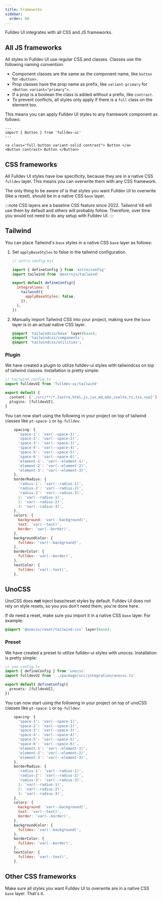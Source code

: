 ```yaml
---
title: Frameworks
sidebar:
  order: 40
---
```



Fulldev UI integrates with all CSS and JS frameworks.

## All JS frameworks

All styles in Fulldev UI use regular CSS and classes. Classes use the following naming convention:

- Component classes are the same as the component name, like `button` for `<Button>`.
- Prop classes have the prop name as prefix, like `variant-primary` for `<Button variant="primary">`.
- If a prop is a boolean the class is added without a prefix, like `contrast`.
- To prevent conflicts, all styles only apply if there is a `full` class on the element too.

This means you can apply Fulldev UI styles to any framework component as follows:

```astro live
---
import { Button } from 'fulldev-ui'
---

<a class="full button variant-solid contrast"> Button </a>
<Button contrast> Button </Button>
```

## CSS frameworks

All Fulldev UI styles have low specificity, because they are in a native CSS `fulldev` layer. This means you can overwrite them with any CSS framework.

The only thing to be aware of is that styles you want Fulldev UI to overwrite (like a reset), should be in a native CSS `base` layer.

:::note
CSS layers are a baseline CSS feature since 2022. Tailwind V4 will use them by default and others will probably follow. Therefore, over time you would not need to do any setup with Fulldev UI.
:::

## Tailwind

You can place Tailwind's `base` styles in a native CSS `base` layer as follows:

<Steps>

1. Set `applyBaseStyles` to false in the tailwind configuration.

   ```js
   // astro.config.mjs

   import { defineConfig } from 'astro/config'
   import tailwind from '@astrojs/tailwind'

   export default defineConfig({
     integrations: [
       tailwind({
         applyBaseStyles: false,
       }),
     ],
   })
   ```

2. Manually import Tailwind CSS into your project, making sure the `base` layer is in an actual native CSS layer.

   ```css
   @import 'tailwindcss/base' layer(base);
   @import 'tailwindcss/components';
   @import 'tailwindcss/utilities';
   ```

</Steps>

### Plugin

We have created a plugin to utilize fulldev-ui styles with tailwindcss on top of tailwind classes. Installation is pretty simple:

```ts
// tailwind.config.ts
import fulldevUI from 'fulldev-ui/tailwind'

export default {
  content: ['./src/**/*.{astro,html,js,jsx,md,mdx,svelte,ts,tsx,vue}'],
  plugins: [fulldevUI],
}
```

You can now start using the following in your project on top of tailwind classes like `pt-space-1` or `bg-fulldev`:

```js
    spacing: {
      'space-1': 'var(--space-1)',
      'space-2': 'var(--space-2)',
      'space-3': 'var(--space-3)',
      'space-4': 'var(--space-4)',
      'space-5': 'var(--space-5)',
      'space-6': 'var(--space-6)',
      'element-1': 'var(--element-1)',
      'element-2': 'var(--element-2)',
      'element-3': 'var(--element-3)',
    },
    borderRadius: {
      'radius-1': 'var(--radius-1)',
      'radius-2': 'var(--radius-2)',
      'radius-3': 'var(--radius-3)',
      1: 'var(--radius-1)',
      2: 'var(--radius-2)',
      3: 'var(--radius-3)',
    },
    colors: {
      background: 'var(--background)',
      text: 'var(--text)',
      border: 'var(--border)',
    },
    backgroundColor: {
      fulldev: 'var(--background)',
    },
    borderColor: {
      fulldev: 'var(--border)',
    },
    textColor: {
      fulldev: 'var(--text)',
    },
```

## UnoCSS

UnoCSS does **not** inject base/reset styles by default. Fulldev UI does not rely on style resets, so you you don't need them, you're done here.

If do need a reset, make sure you import it in a native CSS `base` layer. For example:

```css
@import '@unocss/reset/tailwind.css' layer(base);
```

### Preset

We have created a preset to utilize fulldev-ui styles with unocss. Installation is pretty simple:

```ts
// uno.config.ts
import { defineConfig } from 'unocss'
import fulldevUI from '../package/src/integration/unocss.ts'

export default defineConfig({
  presets: [fulldevUI],
})
```

You can now start using the following in your project on top of unoCSS classes like `pt-space-1` or `bg-fulldev`:

```js
    spacing: {
      'space-1': 'var(--space-1)',
      'space-2': 'var(--space-2)',
      'space-3': 'var(--space-3)',
      'space-4': 'var(--space-4)',
      'space-5': 'var(--space-5)',
      'space-6': 'var(--space-6)',
      'element-1': 'var(--element-1)',
      'element-2': 'var(--element-2)',
      'element-3': 'var(--element-3)',
    },
    borderRadius: {
      'radius-1': 'var(--radius-1)',
      'radius-2': 'var(--radius-2)',
      'radius-3': 'var(--radius-3)',
      1: 'var(--radius-1)',
      2: 'var(--radius-2)',
      3: 'var(--radius-3)',
    },
    colors: {
      background: 'var(--background)',
      text: 'var(--text)',
      border: 'var(--border)',
    },
    backgroundColor: {
      fulldev: 'var(--background)',
    },
    borderColor: {
      fulldev: 'var(--border)',
    },
    textColor: {
      fulldev: 'var(--text)',
    },
```

## Other CSS frameworks

Make sure all styles you want Fulldev UI to overwrite are in a native CSS `base` layer. That's it.
